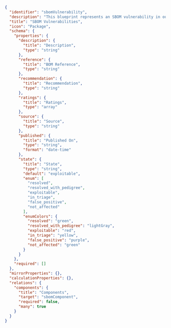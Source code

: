 ```json showLineNumbers
{
  "identifier": "sbomVulnerability",
  "description": "This blueprint represents an SBOM vulnerability in our software catalog",
  "title": "SBOM Vulnerabilities",
  "icon": "Package",
  "schema": {
    "properties": {
      "description": {
        "title": "Description",
        "type": "string"
      },
      "reference": {
        "title": "BOM Reference",
        "type": "string"
      },
      "recommendation": {
        "title": "Recommendation",
        "type": "string"
      },
      "ratings": {
        "title": "Ratings",
        "type": "array"
      },
      "source": {
        "title": "Source",
        "type": "string"
      },
      "published": {
        "title": "Published On",
        "type": "string",
        "format": "date-time"
      },
      "state": {
        "title": "State",
        "type": "string",
        "default": "exploitable",
        "enum": [
          "resolved",
          "resolved_with_pedigree",
          "exploitable",
          "in_triage",
          "false_positive",
          "not_affected"
        ],
        "enumColors": {
          "resolved": "green",
          "resolved_with_pedigree": "lightGray",
          "exploitable": "red",
          "in_triage": "yellow",
          "false_positive": "purple",
          "not_affected": "green"
        }
      }
    },
    "required": []
  },
  "mirrorProperties": {},
  "calculationProperties": {},
  "relations": {
    "components": {
      "title": "Components",
      "target": "sbomComponent",
      "required": false,
      "many": true
    }
  }
}
```
